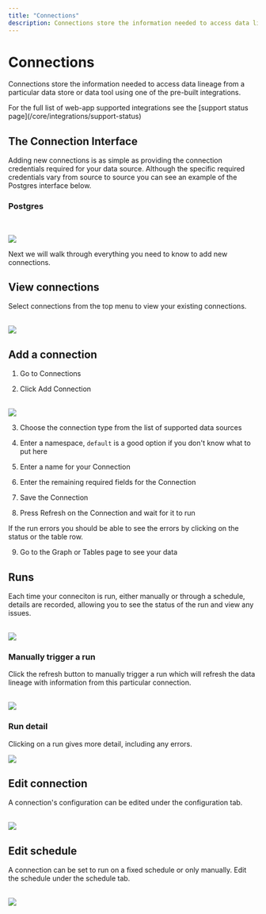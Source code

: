 ```yaml
---
title: "Connections"
description: Connections store the information needed to access data lineage from a particular data store or data tool
---
```



# Connections

Connections store the information needed to access data lineage from a particular data store or data tool using one of the pre-built integrations.

<Callout type="info" emoji="ℹ️">
  For the full list of web-app supported integrations see the [support status
  page](/core/integrations/support-status)
</Callout>

## The Connection Interface

Adding new connections is as simple as providing the connection credentials required for your data source.
Although the specific required credentials vary from source to source you can see an example of the Postgres interface below.

### Postgres
<br/>

<Image
  src="/images/docs/core/webapp/postgres.png"
  height={600}
  width={1200}
/>

Next we will walk through everything you need to know to add new connections.

## View connections

Select connections from the top menu to view your existing connections.

<br/>
<Image
  src="/images/docs/core/webapp/connections.png"
  height={600}
  width={1200}
/>


## Add a connection

1. Go to Connections

2. Click Add Connection

<br/>
<Image
  src="/images/docs/core/webapp/add-connection.png"
  height={200}
  width={200}
/>

3. Choose the connection type from the list of supported data sources

4. Enter a namespace, `default` is a good option if you don't know what to put here

5. Enter a name for your Connection

6. Enter the remaining required fields for the Connection

7. Save the Connection

8. Press Refresh on the Connection and wait for it to run

<Callout type="info" emoji="ℹ️">
  If the run errors you should be able to see the errors by clicking on the
  status or the table row.
</Callout>

9. Go to the Graph or Tables page to see your data

## Runs

Each time your conneciton is run, either manually or through a schedule, details are recorded, allowing you to see the status of the run and view any issues.

<br/>
<Image
  src="/images/docs/core/webapp/runs.png"
  height={600}
  width={1200}
/>

### Manually trigger a run

Click the refresh button to manually trigger a run which will refresh the data lineage with information from this particular connection.

<br/>
<Image
  src="/images/docs/core/webapp/refresh.png"
  height={100}
  width={100}
/>

### Run detail

Clicking on a run gives more detail, including any errors.

<Image
  src="/images/docs/core/webapp/run.png"
  height={600}
  width={1200}
/>


## Edit connection

A connection's configuration can be edited under the configuration tab.

<br/>
<Image
  src="/images/docs/core/webapp/configuration.png"
  height={600}
  width={1200}
/>

## Edit schedule

A connection can be set to run on a fixed schedule or only manually. Edit the schedule under the schedule tab.

<br/>
<Image
  src="/images/docs/core/webapp/schedule.png"
  height={600}
  width={1200}
/>
